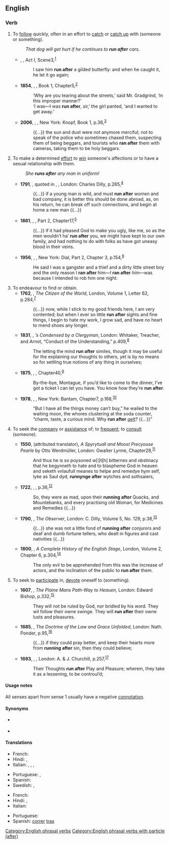==English==

===Verb===
{{en-verb|runs after|running after|ran after|run after}}

# To [[follow]] quickly, often in an effort to [[catch]] or [[catch up]] with (someone or something).
#: ''That dog will get hurt if he continues to '''run after''' cars.''
#* {{circa|1607}} {{w|William Shakespeare}}, ''{{w|Coriolanus}}'', Act I, Scene{{nbsp}}3,<sup>[http://www.opensourceshakespeare.org/views/plays/play_view.php?WorkID=coriolanus&Scope=entire&pleasewait=1&msg=pl]</sup>
#*: I saw him '''run after''' a gilded butterfly: and when he caught it, he let it go again;
#* '''1854''', {{w|Charles Dickens}}, ''{{w|Hard Times}}'', Book 1, Chapter{{nbsp}}5,<sup>[http://www.gutenberg.org/files/786/786-h/786-h.htm]</sup>
#*: ‘Why are you tearing about the streets,’ said Mr. Gradgrind, ‘in this improper manner?’
#*: ‘I was—I was '''run after''', sir,’ the girl panted, ‘and I wanted to get away.’
#* '''2006''', {{w|Ngũgĩ wa Thiong'o}}, ''{{w|Wizard of the Crow}}'', New York: Knopf, Book 1, p.{{nbsp}}36,<sup>[https://books.google.ca/books?id=k5snFSTVhOsC&printsec=frontcover#v=onepage&q&f=false]</sup>
#*: {{...}} the sun and dust were not anymore merciful; not to speak of the police who sometimes chased them, suspecting them of being beggars, and tourists who '''ran after''' them with cameras, taking them to be holy beggars.
# To make a determined [[effort]] to [[win]] someone's affections or to have a sexual relationship with them.
#: ''She '''runs after''' any man in uniform!''
#* '''1791''', {{w|Samuel Johnson}}, quoted in {{w|James Boswell}}, ''{{w|The Life of Samuel Johnson}}'', London: Charles Dilly, p.{{nbsp}}265,<sup>[http://name.umdl.umich.edu/004839390.0001.002]</sup>
#*: {{...}} if a young man is wild, and must '''run after''' women and bad company, it is better this should be done abroad, as, on his return, he can break off such connections, and begin at home a new man {{...}}
#* '''1861''', {{w|George Eliot}}, ''{{w|Silas Marner}}'', Part 2, Chapter{{nbsp}}17,<sup>[http://www.gutenberg.org/files/550/550-h/550-h.htm]</sup>
#*: {{...}} if it had pleased God to make you ugly, like me, so as the men wouldn’t ha’ '''run after''' you, we might have kept to our own family, and had nothing to do with folks as have got uneasy blood in their veins.
#* '''1956''', {{w|James Baldwin}}, ''{{w|Giovanni's Room|Giovanni’s Room}}'', New York: Dial, Part 2, Chapter 3, p.{{nbsp}}154,<sup>[https://archive.org/details/giovannisroomnov00bald]</sup>
#*: He said I was a gangster and a thief and a dirty little street boy and the only reason I '''ran after''' him—''I'' '''ran after''' ''him''—was because I intended to rob him one night.
# To endeavour to find or obtain.
#* '''1762''', {{w|Oliver Goldsmith}}, ''The Citizen of the World'', London, Volume 1, Letter 62, p.{{nbsp}}284,<sup>[http://name.umdl.umich.edu/004897171.0001.001]</sup>
#*: {{...}} now, while I stick to my good friends here, I am very contented; but when I ever so little '''run after''' sights and fine things, I begin to hate my work, I grow sad, and have no heart to mend shoes any longer.
#* '''1831''', {{w|Abraham John Valpy}}, ''{{w|John Locke|Locke}}’s {{w|An Essay Concerning Human Understanding|Essay on the Human Understanding}} Condensed by a Clergyman'', London: Whitaker, Treacher, and Arnot, “Conduct of the Understanding,” p.{{nbsp}}409,<sup>[https://archive.org/stream/lockesessayonhu00lockgoog]</sup>
#*: The letting the mind '''run after''' similes, though it may be useful for the explaining our thoughts to others, yet is by no means so for settling true notions of any thing in ourselves;
#* '''1875''', {{w|Anthony Trollope}}, ''{{w|The Way We Live Now}}'', Chapter{{nbsp}}40,<sup>[http://www.gutenberg.org/files/5231/5231-h/5231-h.htm]</sup>
#*: By-the-bye, Montague, if you’d like to come to the dinner, I’ve got a ticket I can let you have. You know how they’re '''run after'''.
#* '''1978''', {{w|Andrew Holleran}}, ''{{w|Dancer from the Dance}}'', New York: Bantam, Chapter{{nbsp}}7, p.{{nbsp}}168,<sup>[https://openlibrary.org/books/OL24204596M/The_dancer_from_the_dance]</sup>
#*: “But I have all the things money can’t buy,” he wailed to the waiting moon, the whores clustering at the soda counter, “charm, taste, a curious mind. Why '''run after''' ''[[gelt#Etymology_4|gelt]]?'' {{...}}”
# {{lb|en|obsolete}} To seek the [[company]] or [[assistance]] of; to [[frequent]]; to [[consult]] (someone).
#* '''1550''', {{w|Miles Coverdale}} (attributed translator), ''A Spyrytuall and Moost Precyouse Pearle'' by Otto Werdmüller, London: Gwalter Lynne, Chapter{{nbsp}}28,<sup>[http://name.umdl.umich.edu/A14946.0001.001]</sup>
#*: And thus he is so poysoned w[i]t[h] bitternes and obstinacy that he begynneth to hate and to blaspheme God in heauen and seketh vnlaufull meanes to helpe and remedye hym self, lyke as Saul dyd, '''runnynge after''' wytches and sothsaiers,
#* '''1722''', {{w|Daniel Defoe}}, ''{{w|A Journal of the Plague Year}}'', p.{{nbsp}}36,<sup>[https://archive.org/details/ldpd_11537650_000]</sup>
#*: So, they were as mad, upon their '''running after''' Quacks, and Mountebanks, and every practising old Woman, for Medicines and Remedies {{...}}
#* '''1790''', {{w|Richard Cumberland (dramatist)|Richard Cumberland}}, ''The Observer'', London: C. Dilly, Volume 5, No. 129, p.{{nbsp}}38,<sup>[http://name.umdl.umich.edu/004877346.0001.005]</sup>
#*: {{...}} she was not a little fond of '''running after''' conjurors and deaf and dumb fortune tellers, who dealt in figures and cast nativities {{...}}
#* '''1800''', {{w|Charles Dibdin}}, ''A Complete History of the English Stage'', London, Volume 2, Chapter 6, p.{{nbsp}}304,<sup>[http://name.umdl.umich.edu/004892642.0001.002]</sup>
#*: The only evil to be apprehended from this was the increase of actors, and the inclination of the public to '''run after''' them.
# {{lb|en|obsolete}} To seek to [[participate]] in, [[devote]] oneself to (something).
#* '''1607''', {{w|Arthur Dent (Puritan)|Arthur Dent}}, ''The Plaine Mans Path-Way to Heauen'', London: Edward Bishop, p.{{nbsp}}332,<sup>[http://name.umdl.umich.edu/A20202.0001.001]</sup>
#*: They will not be ruled by God, nor bridled by his word. They wil follow their owne swinge. They will '''run after''' their owne lusts and pleasures.
#* '''1685''', {{w|John Bunyan}}, ''The Doctrine of the Law and Grace Unfolded'', London: Nath. Ponder, p.{{nbsp}}95,<sup>[http://name.umdl.umich.edu/A30141.0001.001]</sup>
#*: {{...}}  if they could pray better, and keep their hearts more from '''running after''' sin, then they could believe;
#* '''1693''', {{w|John Locke}}, ''{{w|Some Thoughts Concerning Education}}'', London: A. & J. Churchill, p.{{nbsp}}257,<sup>[http://name.umdl.umich.edu/A48896.0001.001]</sup>
#*: Their Thoughts '''run after''' Play and Pleasure; wherein, they take it as a lessening, to be controul’d;

====Usage notes====
All senses apart from sense 1 usually have a negative [[connotation]].

====Synonyms====
* {{sense|all senses}} {{l|en|pursue}}
* {{sense|follow quickly; try to win someone's affection}} {{l|en|chase}}

====Translations====
{{trans-top|follow quickly}}
* French: {{t+|fr|courir après}}
* Hindi: {{t|hi|पीछे भागना}}, {{t|hi|पीछे दौड़ना}}
* Italian: {{t+|it|rincorrere}}, {{t+|it|cacciare}}, {{t+|it|inseguire}}, {{t|it|correre dietro}}
{{trans-mid}}
* Portuguese: {{t|pt|correr atrás}}, {{t+|pt|perseguir}}
* Spanish: {{t+|es|perseguir}}
* Swedish: {{t+|sv|jaga}}, {{t|sv|jaga efter}}
{{trans-bottom}}

{{trans-top|try to win someone's affections}}
* French: {{t+|fr|courir après}}
* Hindi: {{t|hi|पीछे भागना}}, {{t|hi|पीछे दौड़ना}}
* Italian: {{t|it|andare dietro}}
{{trans-mid}}
* Portuguese: {{t|pt|correr atrás}}
* Spanish: [[correr]] [[tras]]
{{trans-bottom}}

[[Category:English phrasal verbs]]
[[Category:English phrasal verbs with particle (after)]]
